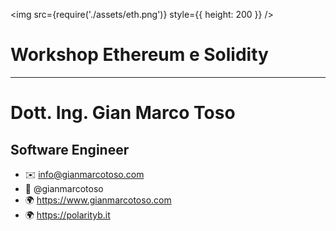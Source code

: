 
<img src={require('./assets/eth.png')} style={{ height: 200 }} />

# Workshop Ethereum e Solidity

---

# Dott. Ing. Gian Marco Toso

## Software Engineer

-   ✉️ info@gianmarcotoso.com
-   🐤 @gianmarcotoso
-   🌍 https://www.gianmarcotoso.com
-   🌍 https://polarityb.it
